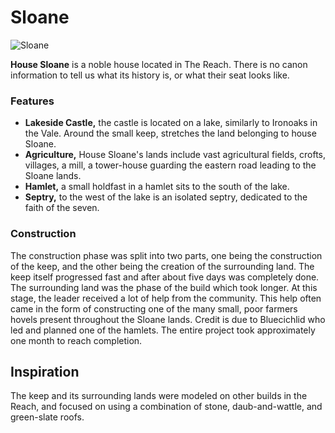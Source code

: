 

# Sloane

<Image
  src="https://cdn.sanity.io/images/1as7cn02/production/5f8e75407868de2d9d22347620c04b178a8a0bd8-640x640.jpg?w=976&h=350&fit=crop&crop=center&auto=format"
  alt="Sloane"
  width={976}
  height={350}
/>

<ProjectDetails
  floatRight
  region="Reach"
  house="House Sloane"
  type="Keep"
  status="Completed"
  warp="/warp sloane"
  projectLead="larshping98"
  dateStarted="September 13, 2014"
  dateCompleted="September 13, 2014"
/>

**House Sloane** is a noble house located in The Reach. There is no canon information to tell us what its history is, or what their seat looks like.

### Features

- **Lakeside Castle,** the castle is located on a lake, similarly to Ironoaks in the Vale. Around the small keep, stretches the land belonging to house Sloane.
- **Agriculture,** House Sloane's lands include vast agricultural fields, crofts, villages, a mill, a tower-house guarding the eastern road leading to the Sloane lands.
- **Hamlet,** a small holdfast in a hamlet sits to the south of the lake.
- **Septry,** to the west of the lake is an isolated septry, dedicated to the faith of the seven.

### Construction

The construction phase was split into two parts, one being the construction of the keep, and the other being the creation of the surrounding land. The keep itself progressed fast and after about five days was completely done. The surrounding land was the phase of the build which took longer. At this stage, the leader received a lot of help from the community. This help often came in the form of constructing one of the many small, poor farmers hovels present throughout the Sloane lands. Credit is due to Bluecichlid who led and planned one of the hamlets. The entire project took approximately one month to reach completion.

## Inspiration

The keep and its surrounding lands were modeled on other builds in the Reach, and focused on using a combination of stone, daub-and-wattle, and green-slate roofs.
